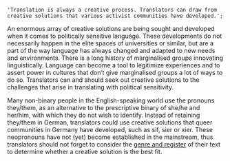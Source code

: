     'Translation is always a creative process. Translators can draw from creative solutions that various activist communities have developed.';

An enormous array of creative solutions are being sought and developed when it comes to politically sensitive language. These developments do not necessarily happen in the elite spaces of universities or similar, but are a part of the way language has always changed and adapted to new needs and environments. There is a long history of marginalised groups innovating linguistically. Language can become a tool to legitimize experiences and to assert power in cultures that don’t give marginalised groups a lot of ways to do so. Translators can and should seek out creative solutions to the challenges that arise in translating with political sensitivity.

Many non-binary people in the English-speaking world use the pronouns they/them, as an alternative to the prescriptive binary of she/he and her/him, with which they do not wish to identify. Instead of retaining they/them in German, translators could use creative solutions that queer communities in Germany have developed, such as sif, sier or xier. These neopronouns have not (yet) become established in the mainstream, thus translators should not forget to consider the [genre and register](#genre) of their text to determine whether a creative solution is the best fit.

<TermExampleContainer>
    <TermExample term="they" />
    <TermExample term="FLINTA*" />
</TermExampleContainer>

